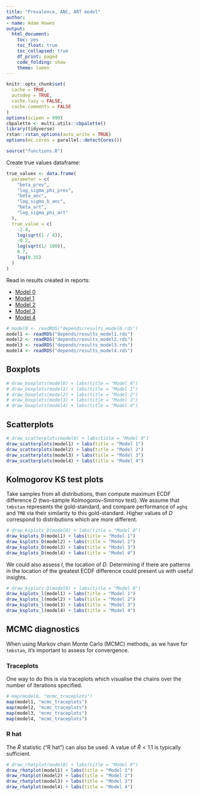 ```yaml
---
title: "Prevalence, ANC, ART model"
author:
- name: Adam Howes
output:
  html_document:
    toc: yes
    toc_float: true
    toc_collapsed: true
    df_print: paged
    code_folding: show
    theme: lumen
---
```


```r
knitr::opts_chunk$set(
  cache = TRUE,
  autodep = TRUE,
  cache.lazy = FALSE,
  cache.comments = FALSE
)
options(scipen = 999)
cbpalette <- multi.utils::cbpalette()
library(tidyverse)
rstan::rstan_options(auto_write = TRUE)
options(mc.cores = parallel::detectCores())

source("functions.R")
```

Create true values dataframe:

```r
true_values <- data.frame(
  parameter = c(
    "beta_prev",
    "log_sigma_phi_prev",
    "beta_anc",
    "log_sigma_b_anc",
    "beta_art",
    "log_sigma_phi_art"
  ),
  true_value = c(
    -2.4,
    log(sqrt(1 / 4)),
    -0.2,
    log(sqrt(1/ 100)),
    0.7,
    log(0.35)
  )
)
```

Read in results created in reports:

* [Model 0](https://github.com/athowes/elgm-inf/tree/master/src/prev-anc-art_model0)
* [Model 1](https://github.com/athowes/elgm-inf/tree/master/src/prev-anc-art_model1)
* [Model 2](https://github.com/athowes/elgm-inf/tree/master/src/prev-anc-art_model2)
* [Model 3](https://github.com/athowes/elgm-inf/tree/master/src/prev-anc-art_model3)
* [Model 4](https://github.com/athowes/elgm-inf/tree/master/src/prev-anc-art_model4)

```r
# model0 <- readRDS("depends/results_model0.rds")
model1 <- readRDS("depends/results_model1.rds")
model2 <- readRDS("depends/results_model2.rds")
model3 <- readRDS("depends/results_model3.rds")
model4 <- readRDS("depends/results_model4.rds")
```

## Boxplots

```r
# draw_boxplots(model0) + labs(title = "Model 0")
# draw_boxplots(model1) + labs(title = "Model 1")
# draw_boxplots(model2) + labs(title = "Model 2")
# draw_boxplots(model3) + labs(title = "Model 3")
# draw_boxplots(model4) + labs(title = "Model 4")
```

## Scatterplots

```r
# draw_scatterplots(model0) + labs(title = "Model 0")
draw_scatterplots(model1) + labs(title = "Model 1")
draw_scatterplots(model2) + labs(title = "Model 2")
draw_scatterplots(model3) + labs(title = "Model 3")
draw_scatterplots(model4) + labs(title = "Model 4")
```

## Kolmogorov KS test plots

Take samples from all distributions, then compute maximum ECDF difference $D$ (two-sample Kolmogorov–Smirnov test).
We assume that `tmbstan` represents the gold-standard, and compare performance of `aghq` and `TMB` via their similarity to this gold-standard.
Higher values of $D$ correspond to distributions which are more different.

```r
# draw_ksplots_D(model0) + labs(title = "Model 0")
draw_ksplots_D(model1) + labs(title = "Model 1")
draw_ksplots_D(model2) + labs(title = "Model 2")
draw_ksplots_D(model3) + labs(title = "Model 3")
draw_ksplots_D(model4) + labs(title = "Model 4")
```

We could also assess $l$, the location of $D$.
Determining if there are patterns in the location of the greatest ECDF difference could present us with useful insights.

```r
# draw_ksplots_D(model0) + labs(title = "Model 0")
draw_ksplots_l(model1) + labs(title = "Model 1")
draw_ksplots_l(model2) + labs(title = "Model 2")
draw_ksplots_l(model3) + labs(title = "Model 3")
draw_ksplots_l(model4) + labs(title = "Model 4")
```

## MCMC diagnostics

When using Markov chain Monte Carlo (MCMC) methods, as we have for `tmbstan`, it's important to assess for convergence.

### Traceplots

One way to do this is via traceplots which visualise the chains over the number of iterations specified.

```r
# map(model0, "mcmc_traceplots")
map(model1, "mcmc_traceplots")
map(model2, "mcmc_traceplots")
map(model3, "mcmc_traceplots")
map(model4, "mcmc_traceplots")
```

### R hat

The $\hat R$ statistic ("R hat") can also be used.
A value of $\hat R < 1.1$ is typically sufficient.

```r
# draw_rhatplot(model0) + labs(title = "Model 0")
draw_rhatplot(model1) + labs(title = "Model 1")
draw_rhatplot(model2) + labs(title = "Model 2")
draw_rhatplot(model3) + labs(title = "Model 3")
draw_rhatplot(model4) + labs(title = "Model 4")
```
